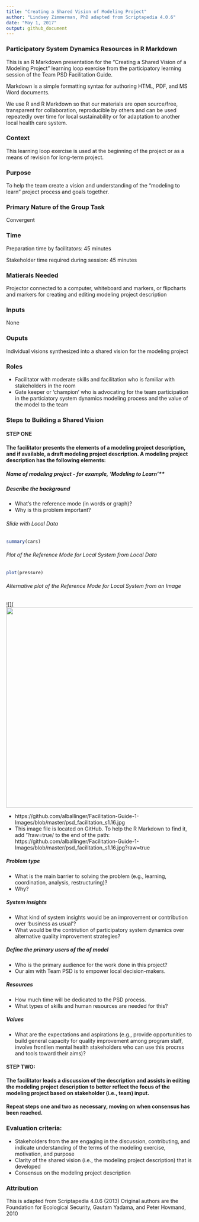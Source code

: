 ```yaml
---
title: "Creating a Shared Vision of Modeling Project"
author: "Lindsey Zimmerman, PhD adapted from Scriptapedia 4.0.6"
date: "May 1, 2017"
output: github_document
---
```


### Participatory System Dynamics Resources in R Markdown 

This is an R Markdown presentation for the "Creating a Shared Vision of a Modeling Project" learning loop exercise from the participatory learning session of the Team PSD Facilitation Guide. 

Markdown is a simple formatting syntax for authoring HTML, PDF, and MS Word documents. 

We use R and R Markdown so that our materials are open source/free, transparent for collaboration, reproducible by others and can be used repeatedly over time for local sustainability or for adaptation to another local health care system.

### Context

This learning loop exercise is used at the beginning of the project or as a means of revision for long-term project.

### Purpose

To help the team create a vision and understanding of the "modeling to learn" project process and goals together.

### Primary Nature of the Group Task

Convergent

### Time

Preparation time by facilitators: 45 minutes

Stakeholder time required during session: 45 minutes

### Matierals Needed

Projector connected to a computer, whiteboard and markers, or flipcharts and markers for creating and editing modeling project description

### Inputs

None

### Ouputs

Individual visions synthesized into a shared vision for the modeling project 

### Roles

- Facilitator with moderate skills and facilitation who is familiar with stakeholders in the room
- Gate keeper or 'champion' who is advocating for the team participation in the particiatory system dynamics modeling process and the value of the model to the team

### Steps to Building a Shared Vision

#### STEP ONE 
#### The facilitator presents the elements of a modeling project description, and if available, a draft modeling project description. A modeling project description has the following elements:

##### Name of modeling project - for example, 'Modeling to Learn'**

##### Describe the background

* What's the reference mode (in words or graph)?
* Why is this problem important?

###### Slide with Local Data 

```r
summary(cars)
```

###### Plot of the Reference Mode for Local System from Local Data

```r
plot(pressure)
```

###### Alternative plot of the Reference Mode for Local System from an Image

[![](<img src="https://github.com/alballinger/Facilitation-Guide-1-Images/blob/master/psd_facilitation_s1.16.jpg?raw=true)"
      width="720" height="540">](https://github.com/alballinger/Facilitation-Guide-1-Images/blob/master/psd_facilitation_s1.16.jpg?raw=true)

* https://github.com/alballinger/Facilitation-Guide-1-Images/blob/master/psd_facilitation_s1.16.jpg
* This image file is located on GitHub.  To help the R Markdown to find it, add '?raw=true/ to the end of the path:   https://github.com/alballinger/Facilitation-Guide-1-Images/blob/master/psd_facilitation_s1.16.jpg?raw=true

##### Problem type

* What is the main barrier to solving the problem (e.g., learning, coordination, analysis, restructuring)?
* Why?

##### System insights

* What kind of system insights would be an improvement or contribution over 'business as usual'?
* What would be the contriution of participatory system dynamics over alternative quality improvement strategies?

##### Define the primary users of the of model

* Who is the primary audience for the work done in this project?
* Our aim with Team PSD is to empower local decision-makers.

##### Resources

* How much time will be dedicated to the PSD process.
* What types of skills and human resources are needed for this?

##### Values

* What are the expectations and aspirations (e.g., provide opportunities to build general capacity for quality improvement among program staff, involve frontlien mental health stakeholders who can use this procrss and tools toward their aims)?

#### STEP TWO:  
#### The facilitator leads a discussion of the description and assists in editing the modeling project description to better reflect the focus of the modeling project based on stakeholder (i.e., team) input.

#### Repeat steps one and two as necessary, moving on when consensus has been reached.

### Evaluation criteria:

* Stakeholders from the are engaging in the discussion, contributing, and indicate understanding of the terms of the modeling exercise, motivation, and purpose
* Clarity of the shared vision (i.e., the modeling project description) that is developed
* Consensus on the modeling project description

### Attribution
This is adapted from Scriptapedia 4.0.6 (2013)
Original authors are the Foundation for Ecological Security, Gautam Yadama, and Peter Hovmand, 2010
